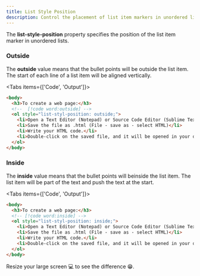```yaml
---
title: List Style Position
description: Control the placement of list item markers in unordered lists using the list-style-position property.
---
```


The **list-style-position** property specifies the position of the list item marker in unordered lists.

### Outside

The **outside** value means that the bullet points will be outside the list item. The start of each line of a list item will be aligned vertically.

<Tabs items={['Code', 'Output']}>
<Tab value="Code">

```html
<body>
  <h3>To create a web page:</h3>
  <!--  [!code word:outside] -->
  <ol style="list-styl-position: outside;">
    <li>Open a Text Editor (Notepad) or Source Code Editor (Sublime Text) program.</li>
    <li>Save the file as .html (File - save as - select HTML)</li>
    <li>Write your HTML code.</li>
    <li>Double-click on the saved file, and it will be opened in your default browser.</li>
  </ol>
</body>
```

</Tab>
<Tab value="Output">

<OrderedList position="outside" listStyle="position" />

</Tab>
</Tabs>

### Inside

The **inside** value means that the bullet points will beinside the list item. The list item will be part of the text and push the text at the start.

<Tabs items={['Code', 'Output']}>
<Tab value="Code">

```html
<body>
  <h3>To create a web page:</h3>
  <!-- [!code word:inside] -->
  <ol style="list-styl-position: inside;">
    <li>Open a Text Editor (Notepad) or Source Code Editor (Sublime Text) program.</li>
    <li>Save the file as .html (File - save as - select HTML)</li>
    <li>Write your HTML code.</li>
    <li>Double-click on the saved file, and it will be opened in your default browser.</li>
  </ol>
</body>
```

</Tab>
<Tab value="Output">

<OrderedList position="inside" listStyle="position" />

</Tab>
</Tabs>

<Callout>
Resize your large screen 💻 to see the difference 😁.
</Callout>
